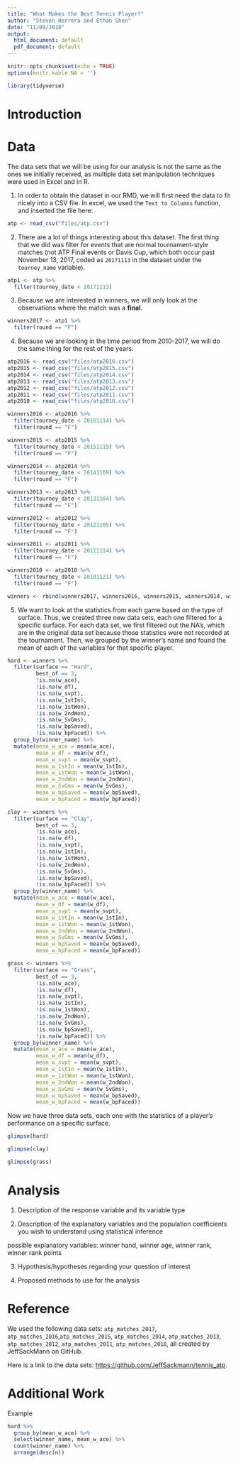```yaml
---
title: "What Makes the Best Tennis Player?"
author: "Steven Herrera and Ethan Shen"
date: "11/09/2018"
output:
  html_document: default
  pdf_document: default
---
```


```r
knitr::opts_chunk$set(echo = TRUE)
options(knitr.kable.NA = '')
```

```r
library(tidyverse)
```

# Introduction

# Data 

The data sets that we will be using for our analysis is not the same as the ones we initially received, as multiple data set manipulation techniques were used in Excel and in R. 


1) In order to obtain the dataset in our RMD, we will first need the data to fit nicely into a CSV file. In excel, we used the `Text to Columns` function, and inserted the file here:

```r
atp <- read_csv("files/atp.csv")
```

2) There are a lot of things interesting about this dataset. The first thing that we did was filter for events that are normal tournament-style matches (not ATP Final events or Davis Cup, which both occur past November 13, 2017, coded as `20171113` in the dataset under the `tourney_name` variable).

```r
atp1 <- atp %>%
  filter(tourney_date < 20171113)
```

3) Because we are interested in winners, we will only look at the observations where the match was a **final**.

```r
winners2017 <- atp1 %>%
  filter(round == "F")
```

4) Because we are looking in the time period from 2010-2017, we will do the same thing for the rest of the years:

```r
atp2016 <- read_csv("files/atp2016.csv")
atp2015 <- read_csv("files/atp2015.csv")
atp2014 <- read_csv("files/atp2014.csv")
atp2013 <- read_csv("files/atp2013.csv")
atp2012 <- read_csv("files/atp2012.csv")
atp2011 <- read_csv("files/atp2011.csv")
atp2010 <- read_csv("files/atp2010.csv")

winners2016 <- atp2016 %>%
  filter(tourney_date < 20161114) %>%
  filter(round == "F")

winners2015 <- atp2015 %>%
  filter(tourney_date < 20151115) %>%
  filter(round == "F")

winners2014 <- atp2014 %>%
  filter(tourney_date < 20141109) %>%
  filter(round == "F")

winners2013 <- atp2013 %>%
  filter(tourney_date < 20131104) %>%
  filter(round == "F")

winners2012 <- atp2012 %>%
  filter(tourney_date < 20121105) %>%
  filter(round == "F")

winners2011 <- atp2011 %>%
  filter(tourney_date < 20111114) %>%
  filter(round == "F")

winners2010 <- atp2010 %>%
  filter(tourney_date < 20101121) %>%
  filter(round == "F")
```

```r
winners <- rbind(winners2017, winners2016, winners2015, winners2014, winners2013, winners2012, winners2011, winners2010)
```

5) We want to look at the statistics from each game based on the type of surface. Thus, we created three new data sets, each one filtered for a specific surface. For each data set, we first filtered out the NA's, which are in the original data set because those statistics were not recorded at the tournament. Then, we grouped by the winner's name and found the mean of each of the variables for that specific player. 

```r
hard <- winners %>%
  filter(surface == "Hard",
         best_of == 3,
         !is.na(w_ace), 
         !is.na(w_df), 
         !is.na(w_svpt), 
         !is.na(w_1stIn), 
         !is.na(w_1stWon), 
         !is.na(w_2ndWon),
         !is.na(w_SvGms), 
         !is.na(w_bpSaved),
         !is.na(w_bpFaced)) %>%
  group_by(winner_name) %>%
  mutate(mean_w_ace = mean(w_ace),
         mean_w_df = mean(w_df),
         mean_w_svpt = mean(w_svpt),
         mean_w_1stIn = mean(w_1stIn),
         mean_w_1stWon = mean(w_1stWon),
         mean_w_2ndWon = mean(w_2ndWon),
         mean_w_SvGms = mean(w_SvGms),
         mean_w_bpSaved = mean(w_bpSaved),
         mean_w_bpFaced = mean(w_bpFaced))
``` 


```r
clay <- winners %>%
  filter(surface == "Clay",
         best_of == 3,
         !is.na(w_ace), 
         !is.na(w_df), 
         !is.na(w_svpt), 
         !is.na(w_1stIn), 
         !is.na(w_1stWon), 
         !is.na(w_2ndWon),
         !is.na(w_SvGms), 
         !is.na(w_bpSaved),
         !is.na(w_bpFaced)) %>%
  group_by(winner_name) %>%
  mutate(mean_w_ace = mean(w_ace),
         mean_w_df = mean(w_df),
         mean_w_svpt = mean(w_svpt),
         mean_w_1stIn = mean(w_1stIn),
         mean_w_1stWon = mean(w_1stWon),
         mean_w_2ndWon = mean(w_2ndWon),
         mean_w_SvGms = mean(w_SvGms),
         mean_w_bpSaved = mean(w_bpSaved),
         mean_w_bpFaced = mean(w_bpFaced))
```

```r
grass <- winners %>%
  filter(surface == "Grass",
         best_of == 3,
         !is.na(w_ace), 
         !is.na(w_df), 
         !is.na(w_svpt), 
         !is.na(w_1stIn), 
         !is.na(w_1stWon), 
         !is.na(w_2ndWon),
         !is.na(w_SvGms), 
         !is.na(w_bpSaved),
         !is.na(w_bpFaced)) %>%
  group_by(winner_name) %>%
  mutate(mean_w_ace = mean(w_ace),
         mean_w_df = mean(w_df),
         mean_w_svpt = mean(w_svpt),
         mean_w_1stIn = mean(w_1stIn),
         mean_w_1stWon = mean(w_1stWon),
         mean_w_2ndWon = mean(w_2ndWon),
         mean_w_SvGms = mean(w_SvGms),
         mean_w_bpSaved = mean(w_bpSaved),
         mean_w_bpFaced = mean(w_bpFaced))
```

Now we have three data sets, each one with the statistics of a player's performance on a specific surface. 

```r
glimpse(hard)
```

```r
glimpse(clay)
```

```r
glimpse(grass)
```

# Analysis 

1) Description of the response variable and its variable type

2) Description of the explanatory variables and the population coefficients you wish to understand using statistical inference

possible explanatory variables: winner hand, winner age, winner rank, winner rank points

3) Hypothesis/hypotheses regarding your question of interest

4) Proposed methods to use for the analysis 

# Reference 

We used the following data sets: `atp_matches_2017`, `atp_matches_2016`,`atp_matches_2015`, `atp_matches_2014`, `atp_matches_2013`, `atp_matches_2012`, `atp_matches_2011`, `atp_matches_2010`, all created by JeffSackMann on GitHub.  

Here is a link to the data sets: [https://github.com/JeffSackmann/tennis_atp](https://github.com/JeffSackmann/tennis_atp).  

# Additional Work 


Example
```r
hard %>%
  group_by(mean_w_ace) %>%
  select(winner_name, mean_w_ace) %>%
  count(winner_name) %>%
  arrange(desc(n))
```























